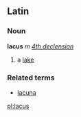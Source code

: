 ==Latin==
===Noun===
'''lacus''' ''m'' ''[[Wiktionary Appendix:Latin fourth declension|4th declension]]''

#a [[lake]]
===Related terms===
*[[lacuna]]
[[pl:lacus]]